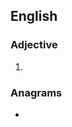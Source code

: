 {{also|dirt-poor}}
==English==

===Adjective===
{{en-adj|-}}

# {{alternative form of|dirt-poor|lang=en}}

===Anagrams===
* {{anagrams|en|proditor}}